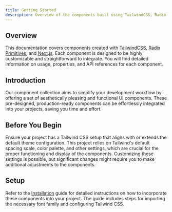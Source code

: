 ```yaml
---
title: Getting Started
description: Overview of the components built using TailwindCSS, Radix Primitives, and Next.js.
---
```


## Overview

This documentation covers components created with [TailwindCSS](https://tailwindcss.com), [Radix Primitives](https://radix-ui.com/primitives), and [Next.js](https://nextjs.org). Each component is designed to be highly customizable and straightforward to integrate. You will find detailed information on usage, properties, and API references for each component.

## Introduction

Our component collection aims to simplify your development workflow by offering a set of aesthetically pleasing and functional UI components. These pre-designed, production-ready components can be effortlessly integrated into your projects, saving you time and effort.

## Before You Begin

Ensure your project has a Tailwind CSS setup that aligns with or extends the default theme configuration. This project relies on Tailwind's default spacing scale, color palette, and other settings, which are crucial for the proper functioning and display of the components. Customizing these settings is possible, but significant changes might require you to make additional adjustments to the components.

## Setup

Refer to the [Installation](/docs/guides/nextjs-app) guide for detailed instructions on how to incorporate these components into your project. The guide includes steps for importing the necessary font family and configuring Tailwind CSS.
